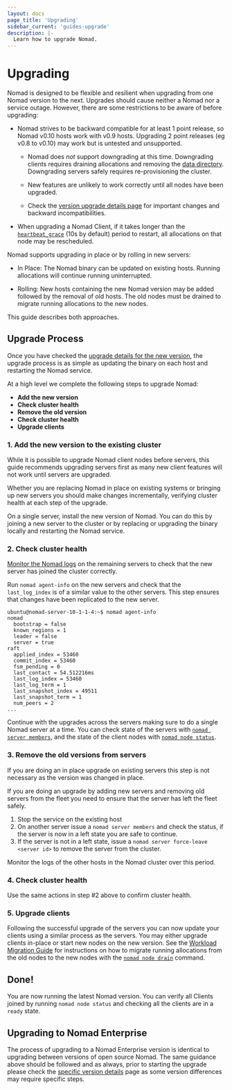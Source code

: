 ```yaml
---
layout: docs
page_title: 'Upgrading'
sidebar_current: 'guides-upgrade'
description: |-
  Learn how to upgrade Nomad.
---
```


# Upgrading

Nomad is designed to be flexible and resilient when upgrading from one Nomad
version to the next. Upgrades should cause neither a Nomad nor a service
outage. However, there are some restrictions to be aware of before upgrading:

- Nomad strives to be backward compatible for at least 1 point release, so
  Nomad v0.10 hosts work with v0.9 hosts. Upgrading 2 point releases (eg v0.8
  to v0.10) may work but is untested and unsupported.

  - Nomad does _not_ support downgrading at this time. Downgrading clients
    requires draining allocations and removing the [data directory][data_dir].
    Downgrading servers safely requires re-provisioning the cluster.

  - New features are unlikely to work correctly until all nodes have been
    upgraded.

  - Check the [version upgrade details page][upgrade-specific] for important
    changes and backward incompatibilities.

- When upgrading a Nomad Client, if it takes longer than the
  [`heartbeat_grace`][heartbeat_grace] (10s by default) period to restart, all
  allocations on that node may be rescheduled.

Nomad supports upgrading in place or by rolling in new servers:

- In Place: The Nomad binary can be updated on existing hosts. Running
  allocations will continue running uninterrupted.

- Rolling: New hosts containing the new Nomad version may be added followed by
  the removal of old hosts. The old nodes must be drained to migrate running
  allocations to the new nodes.

This guide describes both approaches.

## Upgrade Process

Once you have checked the [upgrade details for the new
version][upgrade-specific], the upgrade process is as simple as updating the
binary on each host and restarting the Nomad service.

At a high level we complete the following steps to upgrade Nomad:

- **Add the new version**
- **Check cluster health**
- **Remove the old version**
- **Check cluster health**
- **Upgrade clients**

### 1. Add the new version to the existing cluster

While it is possible to upgrade Nomad client nodes before servers, this guide
recommends upgrading servers first as many new client features will not work
until servers are upgraded.

Whether you are replacing Nomad in place on existing systems or bringing up new
servers you should make changes incrementally, verifying cluster health at each
step of the upgrade.

On a single server, install the new version of Nomad. You can do this by
joining a new server to the cluster or by replacing or upgrading the binary
locally and restarting the Nomad service.

### 2. Check cluster health

[Monitor the Nomad logs][monitor] on the remaining servers to check that the
new server has joined the cluster correctly.

Run `nomad agent-info` on the new servers and check that the `last_log_index`
is of a similar value to the other servers. This step ensures that changes have
been replicated to the new server.

```shell
ubuntu@nomad-server-10-1-1-4:~$ nomad agent-info
nomad
  bootstrap = false
  known_regions = 1
  leader = false
  server = true
raft
  applied_index = 53460
  commit_index = 53460
  fsm_pending = 0
  last_contact = 54.512216ms
  last_log_index = 53460
  last_log_term = 1
  last_snapshot_index = 49511
  last_snapshot_term = 1
  num_peers = 2
...
```

Continue with the upgrades across the servers making sure to do a single Nomad
server at a time. You can check state of the servers with [`nomad server members`][server-members], and the state of the client nodes with [`nomad node status`][node-status].

### 3. Remove the old versions from servers

If you are doing an in place upgrade on existing servers this step is not
necessary as the version was changed in place.

If you are doing an upgrade by adding new servers and removing old servers
from the fleet you need to ensure that the server has left the fleet safely.

1. Stop the service on the existing host
2. On another server issue a `nomad server members` and check the status, if
   the server is now in a left state you are safe to continue.
3. If the server is not in a left state, issue a `nomad server force-leave <server id>`
   to remove the server from the cluster.

Monitor the logs of the other hosts in the Nomad cluster over this period.

### 4. Check cluster health

Use the same actions in step #2 above to confirm cluster health.

### 5. Upgrade clients

Following the successful upgrade of the servers you can now update your
clients using a similar process as the servers. You may either upgrade clients
in-place or start new nodes on the new version. See the [Workload Migration
Guide](https://learn.hashicorp.com/nomad/operating-nomad/node-draining) for instructions on how to migrate running
allocations from the old nodes to the new nodes with the [`nomad node drain`](/docs/commands/node/drain) command.

## Done!

You are now running the latest Nomad version. You can verify all
Clients joined by running `nomad node status` and checking all the clients
are in a `ready` state.

## Upgrading to Nomad Enterprise

The process of upgrading to a Nomad Enterprise version is identical to upgrading
between versions of open source Nomad. The same guidance above should be
followed and as always, prior to starting the upgrade please check the [specific
version details](/docs/upgrade/upgrade-specific) page as some version
differences may require specific steps.

[data_dir]: /docs/configuration#data_dir
[heartbeat_grace]: /docs/configuration/server#heartbeat_grace
[monitor]: /docs/commands/monitor
[node-status]: /docs/commands/node/status
[server-members]: /docs/commands/server/members
[upgrade-specific]: /docs/upgrade/upgrade-specific
